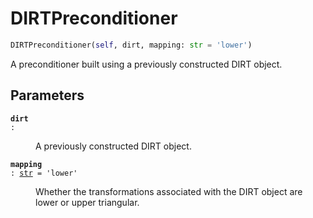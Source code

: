 # DIRTPreconditioner { #deep_tensor.DIRTPreconditioner }

```python
DIRTPreconditioner(self, dirt, mapping: str = 'lower')
```

A preconditioner built using a previously constructed DIRT 
object.

## Parameters {.doc-section .doc-section-parameters}

<code>[**dirt**]{.parameter-name} [:]{.parameter-annotation-sep} []{.parameter-annotation}</code>

:   A previously constructed DIRT object.

<code>[**mapping**]{.parameter-name} [:]{.parameter-annotation-sep} [[str](`str`)]{.parameter-annotation} [ = ]{.parameter-default-sep} [\'lower\']{.parameter-default}</code>

:   Whether the transformations associated with the DIRT object are  lower or upper triangular.